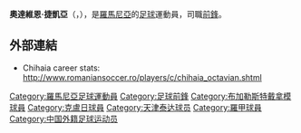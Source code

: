 {{多個問題|
{{BLP unsourced|time=2009-09-29T09:09:49+00:00}}
{{expand|time=2009-09-29T09:09:49+00:00}}
}}
{{Football player infobox
| playername = 捷凱亞
| image =
| fullname = Octavian Chihaia
| nickname = 
| dateofbirth = {{Birth date and age|1981|3|18|mf=y}}
| cityofbirth = [[布加勒斯特|布加勒斯特]]
| countryofbirth = [[羅馬尼亞|羅馬尼亞]]
| height = 182 cm
| currentclub = [[天津泰達|天津泰達]]
| clubnumber = TBA
| position = 前鋒
| youthclubs =
| years = 1998-03<br>2003-05<br>2005<br><br>2006<br>2006<br>2007<br>2007-08<br>2008<br>2009-
| clubs = {{tsl|en|Sportul Studenţesc Bucureştl||史波圖爾}}<br>[[布加勒斯特前進足球會|國民隊]]<br>[[布加勒斯特戴拿模|布加勒斯特戴拿模]]<br>{{tsl|en|Dinamo II Bucureşti||布加勒斯特戴拿模二隊}}<br>[[布加勒斯特前進足球會|國民隊]]<br>[[克盧日|克盧日]]<br>[[布加勒斯特前進足球會|國民隊]]<br>[[苗韋尼體育俱樂部|米奥文尼]]<br>{{tsl|en|CS Otopeni||歐特佩尼}}<br>[[天津泰達|天津泰達]]
| caps(goals) = 109 (16)<br> 48 (7)<br> 3 (0)<br>3 (0)<br>12 (1)<br>8 (2)<br>11 (2)<br> 11 (0)<br>4 (0)<br>0 (0)
| nationalyears = 
| nationalteam = 
| nationalcaps(goals) = 
| pcupdate = [[September_05|September 05]] 2008
| ntupdate =
}}
'''奧達維恩·捷凱亞'''（{{lang-pl|Octavian Chihaia}}，{{bd|1981年|3月18日|catIdx=Chihaia}}），是[[羅馬尼亞|羅馬尼亞]]的[[足球|足球]]運動員，司職[[前鋒_(足球)|前鋒]]。

==外部連結==
*Chihaia career stats: http://www.romaniansoccer.ro/players/c/chihaia_octavian.shtml {{Wayback|url=http://www.romaniansoccer.ro/players/c/chihaia_octavian.shtml |date=20140502044926 }}

{{DEFAULTSORT:Chihaia, Octavian}}
[[Category:羅馬尼亞足球運動員|Category:羅馬尼亞足球運動員]]
[[Category:足球前鋒|Category:足球前鋒]]
[[Category:布加勒斯特戴拿模球員|Category:布加勒斯特戴拿模球員]]
[[Category:克盧日球員|Category:克盧日球員]]
[[Category:天津泰达球员|Category:天津泰达球员]]
[[Category:羅甲球員|Category:羅甲球員]]
[[Category:中国外籍足球运动员|Category:中国外籍足球运动员]]
{{soccer-bio-stub}}